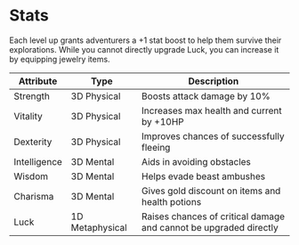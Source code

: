 # Stats

Each level up grants adventurers a +1 stat boost to help them survive their explorations. While you cannot directly upgrade Luck, you can increase it by equipping jewelry items.

| Attribute    | Type            | Description                                                       |
| ------------ | --------------- | ----------------------------------------------------------------- |
| Strength     | 3D Physical     | Boosts attack damage by 10%                                       |
| Vitality     | 3D Physical     | Increases max health and current by +10HP                         |
| Dexterity    | 3D Physical     | Improves chances of successfully fleeing                          |
| Intelligence | 3D Mental       | Aids in avoiding obstacles                                        |
| Wisdom       | 3D Mental       | Helps evade beast ambushes                                        |
| Charisma     | 3D Mental       | Gives gold discount on items and health potions                   |
| Luck         | 1D Metaphysical | Raises chances of critical damage and cannot be upgraded directly |

